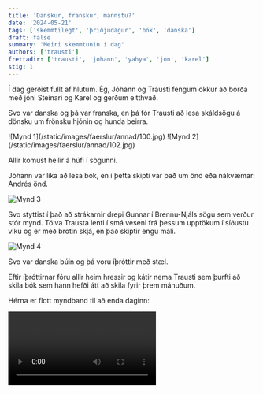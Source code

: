 ```yaml
---
title: 'Danskur, franskur, mannstu?'
date: '2024-05-21'
tags: ['skemmtilegt', 'þriðjudagur', 'bók', 'danska']
draft: false
summary: 'Meiri skemmtunin í dag'
authors: ['trausti']
frettadir: ['trausti', 'johann', 'yahya', 'jon', 'karel']
stig: 1
---
```



Í dag gerðist fullt af hlutum. Ég, Jóhann og Trausti fengum okkur að borða með jóni Steinari og Karel og gerðum eitthvað.


Svo var danska og þá var franska, en þá fór Trausti að lesa skáldsögu á dönsku um frönsku hjónin og hunda þeirra.


<Grid>
  <GridItem>
![Mynd 1](/static/images/faerslur/annad/100.jpg)
  </GridItem>
  <GridItem>![Mynd 2](/static/images/faerslur/annad/102.jpg)</GridItem>
</Grid>


Allir komust heilir á húfi í sögunni.


Jóhann var líka að lesa bók, en í þetta skipti var það um önd eða nákvæmar: Andrés önd.

![Mynd 3](/static/images/faerslur/annad/101.jpg)


Svo styttist í það að strákarnir drepi Gunnar í Brennu-Njáls sögu sem verður stór mynd.
Tölva Trausta lenti í smá veseni frá þessum upptökum í síðustu viku og er með brotin skjá, en það skiptir engu máli.


![Mynd 4](/static/images/faerslur/annad/103.jpg)


Svo var danska búin og þá voru íþróttir með stæl.


Eftir íþróttirnar fóru allir heim hressir og kátir nema Trausti sem þurfti að skila bók sem hann hefði átt að skila fyrir þrem mánuðum.


Hérna er flott myndband til að enda daginn:


<Video id="I6WenR7In8o" />


Svona virkar lífið.
